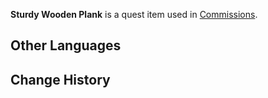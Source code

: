 {{Item Infobox
|id           = 100524
|type         = Quest Items
|image        = Item Sturdy Plank.png
|description  = A wooden plank well-suited to repair work. When people need repairs done, these things always come to mind.
|source1      = [[A Surprise Gift]]
}}
'''Sturdy Wooden Plank''' is a quest item used in [[Commissions]].

==Other Languages==
{{Other Languages
|default_hidden = 1
|en      = Sturdy Wooden Plank
|zhs     = 坚固的木板
|zhs_rm  = Jiāngù de Mùbǎn
|zht     = 堅固的木板
|zht_rm  = Jiāngù de Mùbǎn
|ja      = 堅固な木の板
|ja_rm   = Kengo na Ki no Ita
|ko      = 견고한 나무판자
|ko_rm   = Gyeon'gohan Namupanja
|es      = Tablón firme
|fr      = Planche en bois résistante
|ru      = Крепкая деревянная доска
|th      = แผ่นไม้อันแข็งแกร่ง
|th_rm   = 
|vi      = Ván Gỗ Kiên Cố
|de      = Festes Brett
|id      = Papan Kayu Kuat
|pt      = Tábua de Madeira Firme
|tr      = Sağlam Tahta Kalas
|it      = Asse di legno robusta
}}

==Change History==
{{Change History|1.0}}